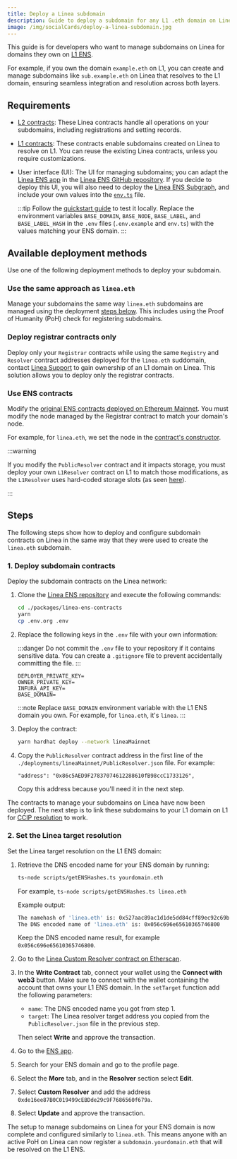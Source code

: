 ```yaml
---
title: Deploy a Linea subdomain
description: Guide to deploy a subdomain for any L1 .eth domain on Linea
image: /img/socialCards/deploy-a-linea-subdomain.jpg
---
```


This guide is for developers who want to manage subdomains on Linea for domains they own
on [L1 ENS](https://app.ens.domains/).

For example, if you own the domain `example.eth` on L1, you can create and manage subdomains like
`sub.example.eth` on Linea that resolves to the L1 domain, ensuring seamless integration and resolution
across both layers.

## Requirements 

- [L2 contracts](https://github.com/Consensys/linea-ens/tree/main/packages/linea-ens-contracts): 
    These Linea contracts handle all operations on your subdomains, including registrations and setting records.
- [L1 contracts](https://github.com/Consensys/linea-ens/tree/main/packages/linea-ens-resolver): 
    These contracts enable subdomains created on Linea to resolve on L1. You can reuse the
    existing Linea contracts, unless you require customizations.
- User interface (UI): The UI for managing subdomains; you can adapt the [Linea ENS app](https://names.linea.build/)
    in the [Linea ENS GitHub repository](https://github.com/Consensys/linea-ens/tree/main/packages/linea-ens-app). 
    If you decide to deploy this UI, you will also need to deploy the
    [Linea ENS Subgraph](https://github.com/Consensys/linea-ens/tree/main/packages/linea-ens-subgraph), and
    include your own values into the [`env.ts`](https://github.com/Consensys/linea-ens/blob/main/packages/linea-ens-subgraph/src/env.ts)
    file.

    :::tip
    Follow the [quickstart guide](https://github.com/Consensys/linea-ens/tree/main/packages/linea-ens-app#quick-start-on-localhost) 
    to test it locally. Replace the environment variables `BASE_DOMAIN`, `BASE_NODE`, `BASE_LABEL`, and
    `BASE_LABEL_HASH` in the `.env` files (`.env.example` and `env.ts`) with the values matching your ENS domain.
    :::

## Available deployment methods

Use one of the following deployment methods to deploy your subdomain.

### Use the same approach as `linea.eth`

Manage your subdomains the same way `linea.eth` subdomains are managed using the deployment [steps below](#steps).
This includes using the Proof of Humanity (PoH) check for registering subdomains.

### Deploy registrar contracts only 

Deploy only your `Registrar` contracts while using the same `Registry` and `Resolver` contract
addresses deployed for the `linea.eth` suddomain, contact [Linea Support](https://support.linea.build/)
to gain ownership of an L1 domain on Linea. This solution allows you to deploy only the registrar contracts.

### Use ENS contracts 

Modify the [original ENS contracts deployed on Ethereum Mainnet](https://github.com/ensdomains/ens-contracts).
You must modify the node managed by the Registrar contract to match your domain's node. 

For example, for `linea.eth`, we set the node in the [contract's constructor](https://github.com/Consensys/linea-ens/blob/49c1bd707467daa3a77d06592e2523d74825bdfb/packages/linea-ens-contracts/contracts/ethregistrar/ETHRegistrarController.sol#L162). 

:::warning 

If you modify the `PublicResolver` contract and it impacts storage, you must deploy your own 
`L1Resolver` contract on L1 to match those modifications, as the `L1Resolver` uses hard-coded 
storage slots (as seen [here](https://github.com/Consensys/linea-ens/blob/1b896c9f6f77c6258926957af370bb3d692f540a/packages/linea-ens-resolver/contracts/L1Resolver.sol#L36)).

:::

## Steps

The following steps show how to deploy and configure subdomain contracts on Linea in the same way that 
they were used to create the `linea.eth` subdomain.

### 1. Deploy subdomain contracts

Deploy the subdomain contracts on the Linea network:

1. Clone the [Linea ENS repository](https://github.com/Consensys/linea-ens) and execute the 
    following commands:

    ```bash
    cd ./packages/linea-ens-contracts
    yarn
    cp .env.org .env
    ```

1. Replace the following keys in the `.env` file with your own information:

    :::danger
    Do not commit the `.env` file to your repository if it contains sensitive data. You can
    create a `.gitignore` file to prevent accidentally committing the file.
    :::

    ```
    DEPLOYER_PRIVATE_KEY=
    OWNER_PRIVATE_KEY=
    INFURA_API_KEY=
    BASE_DOMAIN=
    ```

   :::note
   Replace `BASE_DOMAIN` environment variable with the L1 ENS domain you own. For example, for `linea.eth`,
   it's `linea`.
   :::

1. Deploy the contract: 

    ```bash
    yarn hardhat deploy --network lineaMainnet
    ```

1. Copy the `PublicResolver` contract address in the first line of the
    `./deployments/lineaMainnet/PublicResolver.json` file. For example:

    ```
    "address": "0x86c5AED9F27837074612288610fB98ccC1733126",
    ```

    Copy this address because you'll need it in the next step.

The contracts to manage your subdomains on Linea have now been deployed. The next step is to link 
these subdomains to your L1 domain on L1 for [CCIP resolution](../tooling/cross-chain/ccip-read-gateway.mdx) to work.

### 2. Set the Linea target resolution

Set the Linea target resolution on the L1 ENS domain:

1. Retrieve the DNS encoded name for your ENS domain by running:

    ```bash
    ts-node scripts/getENSHashes.ts yourdomain.eth
    ```

    For example, `ts-node scripts/getENSHashes.ts linea.eth`

    Example output:

    ```bash
    The namehash of 'linea.eth' is: 0x527aac89ac1d1de5dd84cff89ec92c69b028ce9ce3fa3d654882474ab4402ec3
    The DNS encoded name of 'linea.eth' is: 0x056c696e65610365746800
    ```

    Keep the DNS encoded name result, for example `0x056c696e65610365746800`.

1. Go to the [Linea Custom Resolver contract on Etherscan](https://etherscan.io/address/0xde16ee87B0C019499cEBDde29c9F7686560f679a#writeContract).

1. In the **Write Contract** tab, connect your wallet using the **Connect with web3** button.
    Make sure to connect with the wallet containing the account that owns your L1 ENS domain.
    In the `setTarget` function add the following parameters:
    - `name`: The DNS encoded name you got from step 1.
    - `target`: The Linea resolver target address you copied from the `PublicResolver.json` file
        in the previous step.

    Then select **Write** and approve the transaction.

1. Go to the [ENS app](https://app.ens.domains/).

1. Search for your ENS domain and go to the profile page.

1. Select the **More** tab, and in the **Resolver** section select **Edit**.

1. Select **Custom Resolver** and add the address `0xde16ee87B0C019499cEBDde29c9F7686560f679a`.

1. Select **Update** and approve the transaction.

The setup to manage subdomains on Linea for your ENS domain is now complete and configured 
similarly to `linea.eth`. This means anyone with an active PoH on Linea can now register a 
`subdomain.yourdomain.eth` that will be resolved on the L1 ENS.
